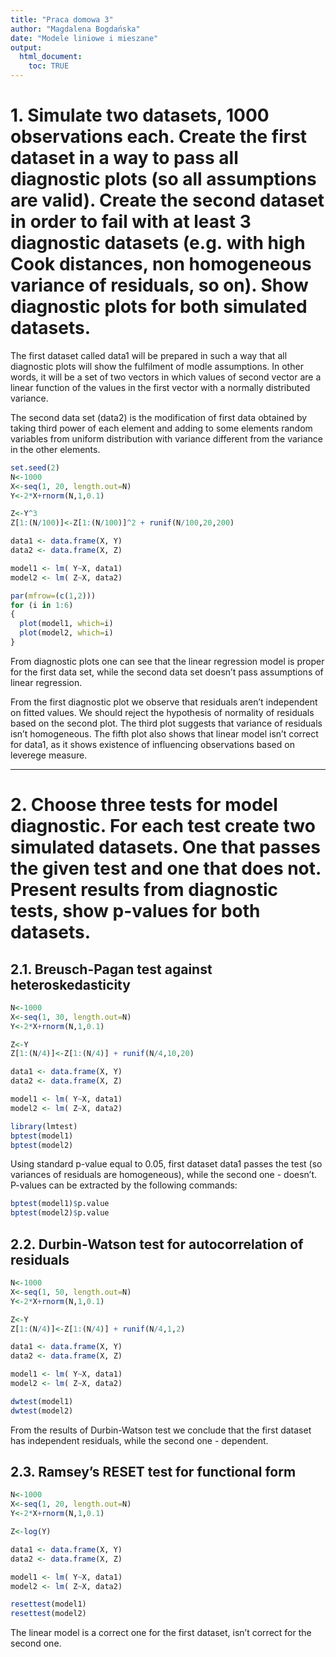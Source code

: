 ```yaml
---
title: "Praca domowa 3"
author: "Magdalena Bogdańska"
date: "Modele liniowe i mieszane"
output: 
  html_document:
    toc: TRUE
---
```

# 1. Simulate two datasets, 1000 observations each. Create the first dataset in a way to pass all diagnostic plots (so all assumptions are valid). Create the second dataset in order to fail with at least 3 diagnostic datasets (e.g. with high Cook distances, non homogeneous variance of residuals, so on). Show diagnostic plots for both simulated datasets.

The first dataset called data1 will be prepared in such a way that all diagnostic plots will show the fulfilment of modle assumptions. In other words, it will be a set of two vectors in which values of second vector are a linear function of the values in the first vector with a normally distributed variance.

The second data set (data2) is the modification of first data obtained by taking third power of each element and adding to some elements random variables from uniform distribution with variance different from the variance in the other elements.
```r
set.seed(2)
N<-1000
X<-seq(1, 20, length.out=N)
Y<-2*X+rnorm(N,1,0.1)

Z<-Y^3
Z[1:(N/100)]<-Z[1:(N/100)]^2 + runif(N/100,20,200)

data1 <- data.frame(X, Y)
data2 <- data.frame(X, Z)

model1 <- lm( Y~X, data1)
model2 <- lm( Z~X, data2)

par(mfrow=(c(1,2)))
for (i in 1:6)
{
  plot(model1, which=i)
  plot(model2, which=i)
}
```

From diagnostic plots one can see that the linear regression model is proper for the first data set, while the second data set doesn't pass assumptions of linear regression. 

From the first diagnostic plot we observe that residuals aren't independent on fitted values. We should reject the hypothesis of normality of residuals based on the second plot. The third plot suggests that variance of residuals isn't homogeneous. 
The fifth plot also shows that linear model isn't correct for data1, as it shows existence of influencing observations based on leverege measure.  

-------------------------------------------------------------------------------------------


# 2. Choose three tests for model diagnostic. For each test create two simulated datasets. One that passes the given test and one that does not. Present results from diagnostic tests, show p-values for both datasets.

## 2.1. Breusch-Pagan test against heteroskedasticity
```r
N<-1000
X<-seq(1, 30, length.out=N)
Y<-2*X+rnorm(N,1,0.1)

Z<-Y
Z[1:(N/4)]<-Z[1:(N/4)] + runif(N/4,10,20)

data1 <- data.frame(X, Y)
data2 <- data.frame(X, Z)

model1 <- lm( Y~X, data1)
model2 <- lm( Z~X, data2)

library(lmtest)
bptest(model1)
bptest(model2)
```
Using standard p-value equal to 0.05, first dataset data1 passes the test (so variances of residuals are homogeneous), while the second one - doesn't. P-values can be extracted by the following commands:

```r
bptest(model1)$p.value
bptest(model2)$p.value
```

## 2.2. Durbin-Watson test for autocorrelation of residuals
```r
N<-1000
X<-seq(1, 50, length.out=N)
Y<-2*X+rnorm(N,1,0.1)

Z<-Y
Z[1:(N/4)]<-Z[1:(N/4)] + runif(N/4,1,2)

data1 <- data.frame(X, Y)
data2 <- data.frame(X, Z)

model1 <- lm( Y~X, data1)
model2 <- lm( Z~X, data2)

dwtest(model1)
dwtest(model2)
```
From the results of Durbin-Watson test we conclude that the first dataset has independent residuals, while the second one - dependent.

## 2.3. Ramsey's RESET test for functional form
```r
N<-1000
X<-seq(1, 20, length.out=N)
Y<-2*X+rnorm(N,1,0.1)

Z<-log(Y)

data1 <- data.frame(X, Y)
data2 <- data.frame(X, Z)

model1 <- lm( Y~X, data1)
model2 <- lm( Z~X, data2)

resettest(model1)
resettest(model2)
```
The linear model is a correct one for the first dataset, isn't correct for the second one.


